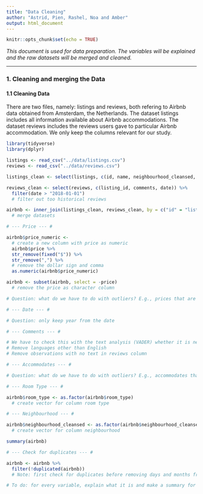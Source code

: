 ```yaml
---
title: "Data Cleaning"
author: "Astrid, Pien, Rashel, Noa and Amber"
output: html_document
---
```


```r
knitr::opts_chunk$set(echo = TRUE)
```

*This document is used for data preparation. The variables will be explained and the raw datasets will be merged and cleaned.*

--- 

### 1. Cleaning and merging the Data

#### 1.1 Cleaning Data
There are two files, namely: listings and reviews, both refering to Airbnb data obtained from Amsterdam, the Netherlands. The dataset listings includes all information available about Airbnb accommodations. The dataset reviews includes the reviews users gave to particular Airbnb accommodation. We only keep the columns relevant for our study. 

```r
library(tidyverse)
library(dplyr)

listings <- read_csv("../data/listings.csv")
reviews <- read_csv("../data/reviews.csv")

listings_clean <- select(listings, c(id, name, neighbourhood_cleansed, price, room_type, accommodates))

reviews_clean <- select(reviews, c(listing_id, comments, date)) %>%
  filter(date > "2018-01-01")
  # filter out too historical reviews 

airbnb <- inner_join(listings_clean, reviews_clean, by = c("id" = "listing_id"))
  # merge datasets

# --- Price --- #

airbnb$price_numeric <- 
  # create a new column with price as numeric 
  airbnb$price %>%
  str_remove(fixed("$")) %>% 
  str_remove(",") %>%
  # remove the dollar sign and comma 
  as.numeric(airbnb$price_numeric)

airbnb <- subset(airbnb, select = -price)
  # remove the price as character column 

# Question: what do we have to do with outliers? E.g., prices that are equal to zero? 

# --- Date --- #

# Question: only keep year from the date 

# --- Comments --- #

# We have to check this with the text analysis (VADER) whether it is necessary to clean this 
# Remove languages other than English
# Remove observations with no text in reviews column  

# --- Accommodates --- #

# Question: what do we have to do with outliers? E.g., accommodates that are equal to zero?

# --- Room Type --- #

airbnb$room_type <- as.factor(airbnb$room_type)
  # create vector for column room type 

# --- Neighbourhood --- #

airbnb$neighbourhood_cleansed <- as.factor(airbnb$neighbourhood_cleansed)
  # create vector for column neighbourhood 

summary(airbnb)

# --- Check for duplicates --- # 

airbnb <- airbnb %>% 
  filter(!duplicated(airbnb))
  # Note: first check for duplicates before removing days and months from the date column

# To do: for every variable, explain what it is and make a summary for the numeric ones. 
```

